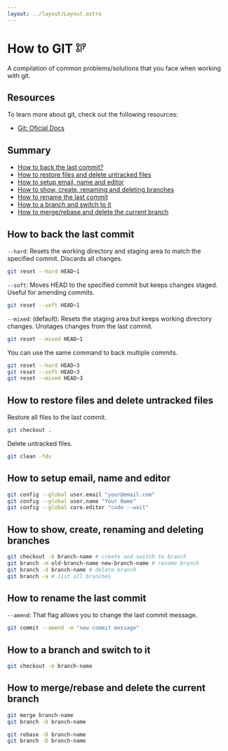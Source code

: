 ```yaml
---
layout: ../layout/Layout.astro
---
```


<h1 class="bg-red-500 text-[20px] -rotate-6 px-3 py-2 gap-2 items-center text-white text inline-flex">How to GIT <svg xmlns="http://www.w3.org/2000/svg" width="24" height="24" viewBox="0 0 24 24" fill="none" stroke="currentColor" stroke-width="2" stroke-linecap="round" stroke-linejoin="round" class="lucide lucide-git-graph"><circle cx="5" cy="6" r="3"/><path d="M5 9v6"/><circle cx="5" cy="18" r="3"/><path d="M12 3v18"/><circle cx="19" cy="6" r="3"/><path d="M16 15.7A9 9 0 0 0 19 9"/></svg></h1>

A compilation of common problems/solutions that you face when working with git.

## Resources
To learn more about git, check out the following resources:
- [Git: Oficial Docs](https://git-scm.com/doc)

## Summary

- [How to back the last commit?](#how-to-back-the-last-commit)
- [How to restore files and delete untracked files](#how-to-restore-files-and-delete-untracked-files)
- [How to setup email, name and editor](#how-to-setup-email-name-and-editor)
- [How to show, create, renaming and deleting branches](#how-to-show-create-renaming-and-deleting-branches)
- [How to rename the last commit](#how-to-rename-the-last-commit)
- [How to a branch and switch to it](#how-to-a-branch-and-switch-to-it)
- [How to merge/rebase and delete the current branch](#how-to-mergerebase-and-delete-the-current-branch)

## How to back the last commit

`--hard`: Resets the working directory and staging area to match the specified commit. Discards all changes.

```bash
git reset --hard HEAD~1
```

`--soft`: Moves HEAD to the specified commit but keeps changes staged. Useful for amending commits.
```bash
git reset --soft HEAD~1
```

`--mixed`: (default): Resets the staging area but keeps working directory changes. Unstages changes from the last commit.
```bash
git reset --mixed HEAD~1
```

You can use the same command to back multiple commits.

```bash
git reset --hard HEAD~3
git reset --soft HEAD~3
git reset --mixed HEAD~3
```

## How to restore files and delete untracked files

Restore all files to the last commit.
```bash
git checkout .
```

Delete untracked files.
```bash
git clean -fdx
```

## How to setup email, name and editor

```bash
git config --global user.email "your@email.com"
git config --global user.name "Your Name"
git config --global core.editor "code --wait"
```

## How to show, create, renaming and deleting branches

```bash
git checkout -b branch-name # create and switch to branch
git branch -m old-branch-name new-branch-name # rename branch
git branch -d branch-name # delete branch
git branch -a # list all branches
```
## How to rename the last commit

`--amend`: That flag allows you to change the last commit message.

```bash
git commit --amend -m "new commit message"
```

## How to a branch and switch to it

```bash
git checkout -b branch-name
```

## How to merge/rebase and delete the current branch

```bash
git merge branch-name
git branch -D branch-name
```

```bash
git rebase -D branch-name
git branch -D branch-name
```
